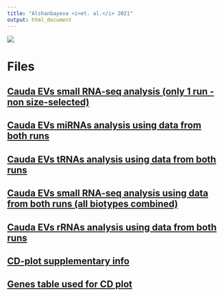 ```yaml
---
title: "Alshanbayeva <i>et. al.</i> 2021"
output: html_document
---
```



![](Graphical_Abstract_June27.png)

# Files

## [Cauda EVs small RNA-seq analysis (only 1 run - non size-selected)](file1_first_sequencing_runs_DEA_all_biotypes.html)

## [Cauda EVs miRNAs analysis using data from both runs](file2_2sequencing_runs_DEA_miRNAs_only.html)

## [Cauda EVs tRNAs analysis using data from both runs](file3_2sequencing_runs_DEA_tRNAs_only.html)

## [Cauda EVs small RNA-seq analysis using data from both runs (all biotypes combined)](file4_2sequencing_runs_DEA_all_biotypes_inlcuding_rRNAs.html)

## [Cauda EVs rRNAs analysis using data from both runs](file5_2sequencing_runs_DEA_rRNAs_only.html)

## [CD-plot supplementary info](miRNAs (1).html)

## [Genes table used for CD plot](cd_plot.html)
